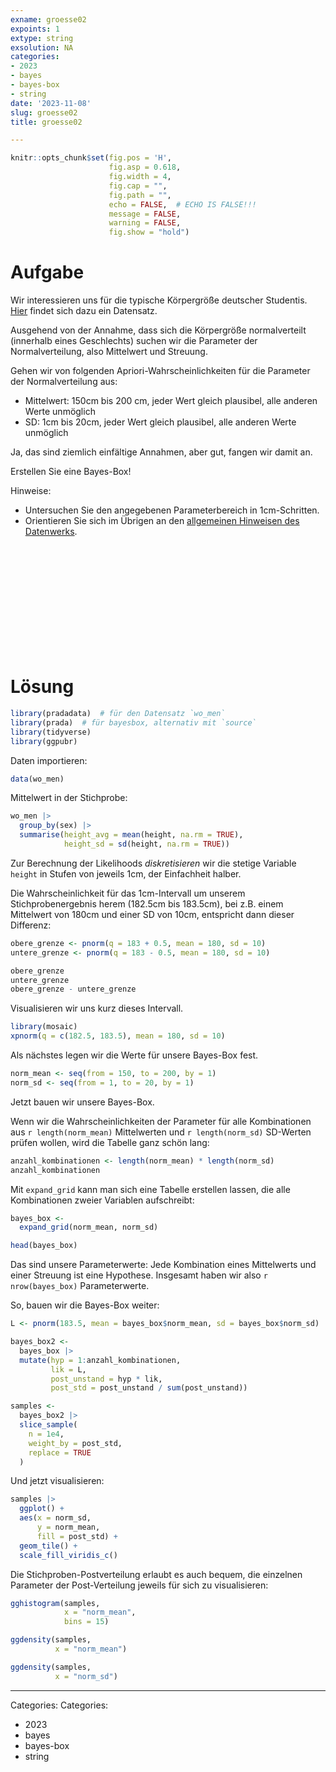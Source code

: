 ```yaml
---
exname: groesse02
expoints: 1
extype: string
exsolution: NA
categories:
- 2023
- bayes
- bayes-box
- string
date: '2023-11-08'
slug: groesse02
title: groesse02

---
```




<!-- WORK IN PROGRESS -->


```r
knitr::opts_chunk$set(fig.pos = 'H',
                      fig.asp = 0.618,
                      fig.width = 4,
                      fig.cap = "", 
                      fig.path = "",
                      echo = FALSE,  # ECHO IS FALSE!!!
                      message = FALSE,
                      warning = FALSE,
                      fig.show = "hold")
```



# Aufgabe


Wir interessieren uns für die typische Körpergröße deutscher Studentis.
[Hier](https://raw.githubusercontent.com/sebastiansauer/pradadata/master/data-raw/wo_men.csv) findet sich dazu ein Datensatz.

Ausgehend von der Annahme, dass sich die Körpergröße normalverteilt (innerhalb eines Geschlechts) suchen wir die Parameter der Normalverteilung, also Mittelwert und Streuung.

Gehen wir von folgenden Apriori-Wahrscheinlichkeiten für die Parameter der Normalverteilung aus:

- Mittelwert: 150cm bis 200 cm, jeder Wert gleich plausibel, alle anderen Werte unmöglich
- SD: 1cm bis 20cm, jeder Wert gleich plausibel, alle anderen Werte unmöglich


Ja, das sind ziemlich einfältige Annahmen, aber gut, fangen wir damit an.


Erstellen Sie eine Bayes-Box!

Hinweise:


- Untersuchen Sie den angegebenen Parameterbereich in 1cm-Schritten.
- Orientieren Sie sich im Übrigen an den [allgemeinen Hinweisen des Datenwerks](https://datenwerk.netlify.app/hinweise).




</br>
</br>
</br>
</br>
</br>
</br>
</br>
</br>
</br>
</br>

# Lösung




```r
library(pradadata)  # für den Datensatz `wo_men`
library(prada)  # für bayesbox, alternativ mit `source`
library(tidyverse)
library(ggpubr)
```

Daten importieren:

```r
data(wo_men)
```


Mittelwert in der Stichprobe:

```r
wo_men |> 
  group_by(sex) |> 
  summarise(height_avg = mean(height, na.rm = TRUE),
            height_sd = sd(height, na.rm = TRUE))
```


Zur Berechnung der Likelihoods *diskretisieren* wir die stetige Variable `height` in Stufen von jeweils 1cm, der Einfachheit halber.

Die Wahrscheinlichkeit für das 1cm-Intervall um unserem Stichprobenergebnis herem (182.5cm bis 183.5cm), bei z.B. einem Mittelwert von 180cm und einer SD von 10cm, entspricht dann dieser Differenz:

```r
obere_grenze <- pnorm(q = 183 + 0.5, mean = 180, sd = 10)
untere_grenze <- pnorm(q = 183 - 0.5, mean = 180, sd = 10)

obere_grenze
untere_grenze
obere_grenze - untere_grenze
```

Visualisieren wir uns kurz dieses Intervall.

```r
library(mosaic)
xpnorm(q = c(182.5, 183.5), mean = 180, sd = 10)
```


Als nächstes legen wir die Werte für unsere Bayes-Box fest.



```r
norm_mean <- seq(from = 150, to = 200, by = 1)
norm_sd <- seq(from = 1, to = 20, by = 1)
```

Jetzt bauen wir unsere Bayes-Box.

Wenn wir die Wahrscheinlichkeiten der Parameter für alle Kombinationen aus `r length(norm_mean)` Mittelwerten und `r length(norm_sd)` SD-Werten prüfen wollen, wird die Tabelle ganz schön lang:

```r
anzahl_kombinationen <- length(norm_mean) * length(norm_sd)
anzahl_kombinationen
```


Mit `expand_grid` kann man sich eine Tabelle erstellen lassen, die alle Kombinationen zweier Variablen aufschreibt:


```r
bayes_box <-
  expand_grid(norm_mean, norm_sd)

head(bayes_box)
```

Das sind unsere Parameterwerte: Jede Kombination eines Mittelwerts und einer Streuung ist eine Hypothese. Insgesamt haben wir also `r nrow(bayes_box)` Parameterwerte. 

So, bauen wir die Bayes-Box weiter:

```r
L <- pnorm(183.5, mean = bayes_box$norm_mean, sd = bayes_box$norm_sd)

bayes_box2 <-
  bayes_box |> 
  mutate(hyp = 1:anzahl_kombinationen,
         lik = L,
         post_unstand = hyp * lik,
         post_std = post_unstand / sum(post_unstand))
```



```r
samples <-
  bayes_box2 |> 
  slice_sample(
    n = 1e4,
    weight_by = post_std,
    replace = TRUE
  )
```

Und jetzt visualisieren:

```r
samples |> 
  ggplot() +
  aes(x = norm_sd,
      y = norm_mean,
      fill = post_std) +
  geom_tile() +
  scale_fill_viridis_c()
```

Die Stichproben-Postverteilung erlaubt es auch bequem, die einzelnen Parameter der Post-Verteilung jeweils für sich zu visualisieren:

```r
gghistogram(samples,
            x = "norm_mean",
            bins = 15)
```


```r
ggdensity(samples,
          x = "norm_mean")
```



```r
ggdensity(samples,
          x = "norm_sd")
```




---

Categories: 
Categories: 

- 2023
- bayes
- bayes-box
- string

